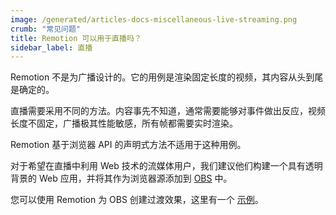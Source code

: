 ```yaml
---
image: /generated/articles-docs-miscellaneous-live-streaming.png
crumb: "常见问题"
title: Remotion 可以用于直播吗？
sidebar_label: 直播
---
```


Remotion 不是为广播设计的。它的用例是渲染固定长度的视频，其内容从头到尾是确定的。

直播需要采用不同的方法。内容事先不知道，通常需要能够对事件做出反应，视频长度不固定，广播极其性能敏感，所有帧都需要实时渲染。

Remotion 基于浏览器 API 的声明式方法不适用于这种用例。

对于希望在直播中利用 Web 技术的流媒体用户，我们建议他们构建一个具有透明背景的 Web 应用，并将其作为浏览器源添加到 [OBS](https://obsproject.com/) 中。

您可以使用 Remotion 为 OBS 创建过渡效果，这里有一个 [示例](https://github.com/JonnyBurger/ledevevent-stinger)。

